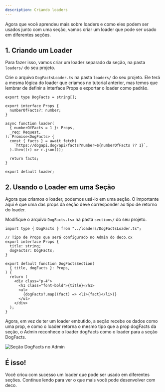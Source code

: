 ```yaml
---
description: Criando loaders
---
```


Agora que você aprendeu mais sobre loaders e como eles podem ser usados junto
com uma seção, vamos criar um loader que pode ser usado em diferentes seções.

## 1. Criando um Loader

Para fazer isso, vamos criar um loader separado da seção, na pasta `loaders/` do
seu projeto.

Crie o arquivo `DogFactsLoader.ts` na pasta `loaders/` do seu projeto. Ele terá
a mesma lógica do loader que criamos no tutorial anterior, mas temos que lembrar
de definir a interface Props e exportar o loader como padrão.

```tsx
export type DogFacts = string[];

export interface Props {
  numberOfFacts?: number;
}

async function loader(
  { numberOfFacts = 1 }: Props,
  _req: Request,
): Promise<DogFacts> {
  const { facts } = await fetch(
    `https://dogapi.dog/api/facts?number=${numberOfFacts ?? 1}`,
  ).then((r) => r.json());

  return facts;
}

export default loader;
```

## 2. Usando o Loader em uma Seção

Agora que criamos o loader, podemos usá-lo em uma seção. O importante aqui é que
uma das props da seção deve corresponder ao tipo de retorno do loader.

Modifique o arquivo `DogFacts.tsx` na pasta `sections/` do seu projeto.

```tsx
import type { DogFacts } from "../loaders/DogFactsLoader.ts";

// Tipo de Props que será configurado no Admin do deco.cx
export interface Props {
  title: string;
  dogFacts?: DogFacts;
}

export default function DogFactsSection(
  { title, dogFacts }: Props,
) {
  return (
    <div class="p-4">
      <h1 class="font-bold">{title}</h1>
      <ul>
        {dogFacts?.map((fact) => <li>{fact}</li>)}
      </ul>
    </div>
  );
}
```

Agora, em vez de ter um loader embutido, a seção recebe os dados como uma prop,
e como o loader retorna o mesmo tipo que a prop dogFacts da seção, o Admin
reconhece o loader dogFacts como o loader para a seção DogFacts.

![Seção DogFacts no Admin](https://deco.cx/docs/developing-guide/creating-loaders/dog-facts-section.png)

## É isso!

Você criou com sucesso um loader que pode ser usado em diferentes seções.
Continue lendo para ver o que mais você pode desenvolver com deco.
